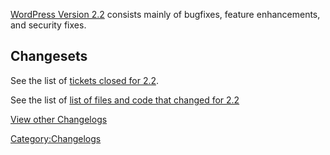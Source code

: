 [[Version_2.2|WordPress Version 2.2]] consists mainly of bugfixes, feature enhancements, and security fixes.

==Changesets==
See the list of [http://trac.wordpress.org/query?status=closed&milestone=2.2&resolution=fixed&order=id tickets closed for 2.2].

See the list of [http://trac.wordpress.org/changeset?old_path=tags%2F2.1.3&old=5468&new_path=tags%2F2.2&new=5480 list of files and code that changed for 2.2]

[[WordPress Versions|View other Changelogs]]

[[Category:Changelogs]]